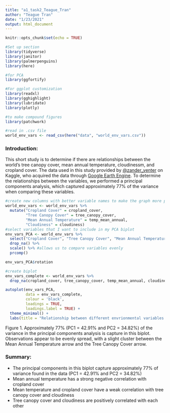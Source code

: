 ```yaml
---
title: "a1_task2_Teague_Tran"
author: "Teague Tran"
date: "1/23/2021"
output: html_document
---
```


```r
knitr::opts_chunk$set(echo = TRUE)
```

```r
#Set up section
library(tidyverse)
library(janitor)
library(palmerpenguins)
library(here)

#for PCA
library(ggfortify)

#For ggplot customization
library(readxl)
library(gghighlight)
library(lubridate)
library(plotly)

#to make compound figures 
library(patchwork)

#read in .csv file
world_env_vars <- read_csv(here("data", "world_env_vars.csv"))
```

### Introduction: 

This short study is to determine if there are relationships between the world's tree canopy cover, mean annual temperature, cloudinessm, and cropland cover. The data used in this study provided by [@zander_venter](https://www.kaggle.com/zanderventer/datasets) on Kaggle, who acquired the data through [Google Earth Engine](https://earthengine.google.com/). To determine the relationships between the variables, we performed a principal components analysis, which captured approximately 77% of the variance when comparing these variables. 


```r
#create new columns with better variable names to make the graph more professional 
world_env_vars <- world_env_vars %>% 
  mutate("Cropland Cover" = cropland_cover, 
         "Tree Canopy Cover" = tree_canopy_cover,
         "Mean Annual Temperature" = temp_mean_annual,
         "Cloudiness" = cloudiness)
#select variables that I want to include in my PCA biplot
env_vars_PCA <- world_env_vars %>%
  select("Cropland Cover", "Tree Canopy Cover", "Mean Annual Temperature", "Cloudiness") %>% 
  drop_na() %>% 
  scale() %>% #allows us to compare variables evenly
  prcomp()

env_vars_PCA$rotation
```

```r
#create biplot
env_vars_complete <- world_env_vars %>% 
  drop_na(cropland_cover, tree_canopy_cover, temp_mean_annual, cloudiness)

autoplot(env_vars_PCA,
         data = env_vars_complete, 
         colour = 'black',
         loadings = TRUE,
         loadings.label = TRUE) + 
  theme_minimal() +
  labs(title = "Relationship between different envrionmental variables in the world")
```

Figure 1. Approximately 77% (PC1 = 42.91% and PC2 = 34.82%) of the variance in the principal components analysis is capture in this biplot. Observations appear to be evenly spread, with a slight cluster between the Mean Annual Temperature arrow and the Tree Canopy Cover arrow.  

### Summary:

- The principal components in this biplot capture approximately 77% of variance found in the data (PC1 = 42.91% and PC2 = 34.82%)
- Mean annual temperature has a strong negative correlation with cropland cover
- Mean temperature and cropland cover have a weak correlation with tree canopy cover and cloudiness
- Tree canopy cover and cloudiness are positively correlated with each other


